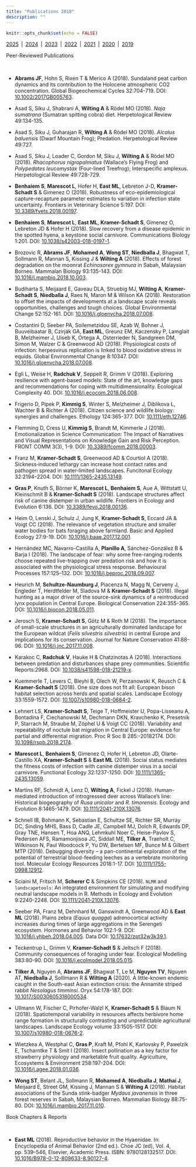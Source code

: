 ```yaml
---
title: "Publications 2018"
description: ""
---
```


```r
knitr::opts_chunk$set(echo = FALSE)
```

[2025](publications.html)&ensp;|&ensp;[2024](pubs-2024.html)&ensp;|&ensp;[2023](pubs-2023.html)&ensp;|&ensp;[2022](pubs-2022.html)&ensp;|&ensp;[2021](pubs-2021.html)&ensp;|&ensp;[2020](pubs-2020.html)&ensp;|&ensp;[2019](pubs-2019.html)

<div class='headerbox'><hbox>Peer-Reviewed Publications</hbox></div><br>

* **Abrams JF**, Hohn S, Rixen T & Merico A (2018). Sundaland peat carbon dynamics and its contribution to the Holocene atmospheric CO2 concentration. Global Biogeochemical Cycles 32:704-719. DOI: [10.1002/2017GB005763](https://doi.org/10.1002/2017GB005763).

* Asad S, Siku J, Shabrani A, **Wilting A** & Rödel MO (2018). *Naja sumatrana* (Sumatran spitting cobra) diet. Herpetological Review 49:134-135.

* Asad S, Siku J, Guharajan R, **Wilting A** & Rödel MO (2018). *Alcalus baluensis* (Dwarf Mountain Frog); Predation. Herpetological Review 49:727.

* Asad S, Siku J, Loader C, Gordon M, Siku J, **Wilting A** & Rödel MO (2018). *Rhacophorus nigropalmatus* (Wallace’s Flying Frog) and *Polypedates leucomystax* (Four-lined Treefrog); Interspecific amplexus. Herpetological Review 49:728-729.

* **Benhaiem S**, **Marescot L**, Hofer H, **East ML**, Lebreton J-D, **Kramer-Schadt S** & Gimenez O (2018). Robustness of eco-epidemiological capture-recapture parameter estimates to variation in infection state uncertainty. Frontiers in Veterinary Science 5:197. DOI: [10.3389/fvets.2018.00197](https://doi.org/10.3389/fvets.2018.00197).

* **Benhaiem S**, **Marescot L**, **East ML**,  **Kramer-Schadt S**, Gimenez O, Lebreton JD & Hofer H (2018). Slow recovery from a disease epidemic in the spotted hyena, a keystone social carnivore. Communications Biology 1:201. DOI: [10.1038/s42003-018-0197-1](https://doi.org/10.1038/s42003-018-0197-1).

* Brozovic R, **Abrams JF**, **Mohamed A**, **Wong ST**, **Niedballa J**, Bhagwat T, Sollmann R, Mannan S, Kissing J & **Wilting A** (2018). Effects of forest degradation on the moonrat *Echinosorex gymnura* in Sabah, Malaysian Borneo. Mammalan Biology 93:135-143. DOI: [10.1016/j.mambio.2018.10.003](https://doi.org/10.1016/j.mambio.2018.10.003).

* Budiharta S, Meijaard E, Gaveau DLA, Struebig MJ, **Wilting A**, **Kramer-Schadt S**, **Niedballa J**, Raes N, Maron M & Wilson KA (2018). Restoration to offset the impacts of developments at a landscape scale reveals opportunities, challenges and tough choices. Global Environmental Change 52:152-161. DOI: [10.1016/j.gloenvcha.2018.07.008](https://doi.org/10.1016/j.gloenvcha.2018.07.008).

* Costantini D, Seeber PA, Soilemetzidou SE, Azab W, Bohner J, Buuveibaatar B, Czirják GA, **East ML**, Greunz EM, Kaczensky P, Lamglait B, Melzheimer J, Uiseb K, Ortega A, Osterrieder N, Sandgreen DM, Simon M, Walzer C & Greenwood AD (2018). Physiological costs of infection: herpesvirus replication is linked to blood oxidative stress in equids. Global Environmental Change 8:10347. DOI: [10.1016/j.gloenvcha.2018.07.008](https://doi.org/10.1016/j.gloenvcha.2018.07.008).

* Egli L, Weise H, **Radchuk V**, Seppelt R, Grimm V (2018). Exploring resilience with agent-based models: State of the art, knowledge gaps and recommendations for coping with multidimensionality. Ecological Complexity 40. DOI: [10.1016/j.ecocom.2018.06.008](https://doi.org/10.1016/j.ecocom.2018.06.008).

* Frigerio D, Pipek P, **Kimmig S**, Winter S, Melzheimer J, Diblikova L, Wachter B & Richter A (2018). Citizen science and wildlife biology: synergies and challenges. Ethology 124:365-377. DOI: [10.1111/eth.12746](https://doi.org/10.1111/eth.12746).

* Flemming D, Cress U, **Kimmig S**, Brandt M, Kimmerle J (2018). Emotionalization in Science Communication: The Impact of Narratives and Visual Representations on Knowledge Gain and Risk Perception. FRONT COMM 3(3), 1-9. DOI: [10.3389/fcomm.2018.00003](https://doi.org/).

* Franz M, **Kramer‐Schadt S**, Greenwood AD & Courtiol A (2018). Sickness‐induced lethargy can increase host contact rates and pathogen spread in water‐limited landscapes. Funcitonal Ecology 32:2194–2204. DOI: [10.1111/1365-2435.13149](https://doi.org/10.1111/1365-2435.13149).

* **Gras P**, Knuth S, Börner K, **Marescot L**, **Benhaiem S**, Aue A, Wittstatt U, Kleinschmit B & **Kramer-Schadt S** (2018). Landscape structures affect risk of canine distemper in urban wildlife. Frontiers in Ecology and Evolution 6:136. DOI: [10.3389/fevo.2018.00136](https://doi.org/10.3389/fevo.2018.00136).

* Heim O, Lenski J, Schulz J, Jung K, **Kramer-Schadt S**, Eccard JA & Voigt CC (2018). The relevance of vegetation structure and smaller water bodies for bats foraging above farmland. Basic and Applied Ecology 27:9-19. DOI: [ 10.1016/j.baae.2017.12.001](https://doi.org/10.1016/j.baae.2017.12.001).

* Hernández MC, Navarro-Castilla A, **Planillo A**, Sánchez-González B & Barja I (2018). The landscape of fear: why some free-ranging rodents choose repeated live-trapping over predation risk and how it is associated with the physiological stress response. Behavioural Processes 157:125–132. DOI: [10.1016/j.beproc.2018.09.007](https://doi.org/10.1016/j.beproc.2018.09.007).

* Heurich M, **Schultze-Naumburg J**, Piacenza N, Magg N, Cerveny J, Engleder T, Herdtfelder M, Sladova M & **Kramer-Schadt S** (2018). Illegal hunting as a major driver of the source-sink dynamics of a reintroduced lynx population in Central Europe. Biological Conservation 224:355-365. DOI: [10.1016/j.biocon.2018.05.011](https://doi.org/10.1016/j.biocon.2018.05.011).

* Jerosch S, **Kramer-Schadt S**, Götz M & Roth M (2018). The importance of small-scale structures in an agriculturally dominated landscape for the European wildcat (*Felis silvestris silvestris*) in central Europe and implications for its conservation. Journal for Nature Conservation 41:88-96. DOI: [10.1016/j.jnc.2017.11.008](https://doi.org/10.1016/j.jnc.2017.11.008).

* Karakoc C, **Radchuk V**, Hauke H & Chatzinotas A (2018). Interactions between predation and disturbances shape prey communities. Scientific Reports:2968. DOI: [10.1038/s41598-018-21219-x](https://doi.org/10.1038/s41598-018-21219-x).

* Kuemmerle T, Levers C, Bleyhl B, Olech W, Perzanowski K, Reusch C & **Kramer-Schadt S** (2018). One size does not fit all: European bison habitat selection across herds and spatial scales. Landscape Ecology 33:1559-1572. DOI: [10.1007/s10980-018-0684-2](https://doi.org/10.1007/s10980-018-0684-2).

* Lehnert LS, **Kramer-Schadt S**, Teige T, Hoffmeister U, Popa-Lisseanu A, Bontadina F, Ciechanowski M, Dechmann DKN, Kravchenko K, Presetnik P, Starrach M, Straube M, Zöphel U & Voigt CC (2018). Variability and repeatability of noctule bat migration in Central Europe: evidence for partial and differential migration. Proc R Soc B 285:-20182174. DOI: [10.1098/rspb.2018.2174](https://doi.org/10.1098/rspb.2018.2174).

* **Marescot L**, **Benhaiem S**, Gimenez O, Hofer H, Lebreton JD, Olarte-Castillo XA, **Kramer-Schadt S** & **East ML** (2018). Social status mediates the fitness costs of infection with canine distemper virus in a social carnivore. Functional Ecology 32:1237-1250. DOI: [10.1111/1365-2435.13059](https://doi.org/10.1111/1365-2435.13059).

* Martins RF, Schmidt A, Lenz D, **Wilting A**, Fickel J (2018). Human- mediated introduction of introgressed deer across Wallace’s line: Historical biogeography of *Rusa unicolor* and *R. timorensis*. Ecology and Evolution 8:1465-1479. DOI: [10.1111/2041-210X.13076](https://doi.org/10.1111/2041-210X.13076).

* Schnell IB, Bohmann K, Sebastian E, Schultze SE, Richter SR, Murray DC, Sinding MHS, Bass D, Cadle JE, Campbell MJ, Dolch R, Edwards DP, Gray TNE, Hansen T, Hoa ANQ, Lehmkuhl Noer C, Heise-Pavlov S, Pedersen AFS, Ramamonjisoa JC, Siddall ME, **Tilker A**, Traeholt C, Wilkinson N, Paul Woodcock P, Yu DW, Bertelsen MF, Bunce M & Gilbert MTP (2018). Debugging diversity – a pan-continental exploration of the potential of terrestrial blood-feeding leeches as a vertebrate monitoring tool. Molecular Ecology Resources 2018:1-17. DOI: [10.1111/1755-0998.12912](https://doi.org/10.1111/1755-0998.12912).

* Sciaini M, Fritsch M, **Scherer C** & Simpkins CE (2018). `NLMR` and `landscapetools`: An integrated environment for simulating and modifying neutral landscape models in R. Methods in Ecology and Evolution 9:2240-2248. DOI: [10.1111/2041‐210X.13076](https://doi.org/10.1111/2041‐210X.13076).

* Seeber PA, Franz M, Dehnhard M, Ganswindt A, Greenwood AD & **East ML** (2018). Plains zebra (*Equus quagga*) adrenocortical activity increases during times of large aggregations in the Serengeti ecosystem. Hormones and Behavior 102:1-9. DOI: [10.1016/j.yhbeh.2018.04.005](https://doi.org/10.1016/j.yhbeh.2018.04.005). Data DOI: [10.17632/zpt32w3k39.1](https://doi.org/10.17632/zpt32w3k39.1).

* Teckentrup L, Grimm V, **Kramer-Schadt S** & Jeltsch F (2018). Community consequences of foraging under fear. Ecological Modelling 383:80-90. DOI: [10.1016/j.ecolmodel.2018.05.015](https://doi.org/10.1016/j.ecolmodel.2018.05.015).

* **Tilker A**, Nguyen A, **Abrams JF**, Bhagwat T, Le M, **Nguyen TV**, Nguyen AT, **Niedballa J**, Solllmann R & **Wilting A** (2020). A little-known endemic caught in the South-east Asian extinction crisis: the Annamite striped rabbit *Nesolagus timminsi*. Oryx 54:178-187. DOI: [10.1017/S0030605318000534](https://doi.org/10.1017/S0030605318000534).

* Ullmann W, Fischer C, Pirhofer-Walzl K, **Kramer-Schadt S** & Blaum N (2018). Spatiotemporal variability in resources affects herbivore home range formation in structurally contrasting and unpredictable agricultural landscapes. Landscape Ecology volume 33:1505-1517. DOI: [10.1007/s10980-018-0676-2](https://doi.org/10.1007/s10980-018-0676-2).

* Wietzkea A, Westphal C, **Gras P**, Kraft M, Pfohl K, Karlovsky P, Pawelzik E, Tscharntke T & Smit I (2018). Insect pollination as a key factor for strawberry physiology and marketable fruit quality. Agriculture, Ecosystems & Environment 258:197-204. DOI: [10.1016/j.agee.2018.01.036](https://doi.org/10.1016/j.agee.2018.01.036).

* **Wong ST**, Belant JL, Sollmann R, **Mohamed A**, **Niedballa J**, **Mathai J**, Meijaard E, Street GM, Kissing J, Mannan S & **Wilting A** (2018). Habitat associations of the Sunda stink-badger *Mydaus javanensis* in three forest reserves in Sabah, Malaysian Borneo. Mammalian Biology 88:75-80. DOI: [10.1016/j.mambio.2017.11.010](https://doi.org/10.1016/j.mambio.2017.11.010).



<div class='headerbox'><hbox>Book Chapters & Reports</hbox></div><br>

* **East ML** (2018). Reproductive behavior in the Hyaenidae. In: Encyclopedia of Animal Behavior (2nd ed.). Choe JC (ed), Vol. 4, pp. 539–546, Elsevier, Academic Press. ISBN: 9780128132517. DOI: [10.1016/B978-0-12-809633-8.90127-4](https://doi.org/10.1016/B978-0-12-809633-8.90127-4).
